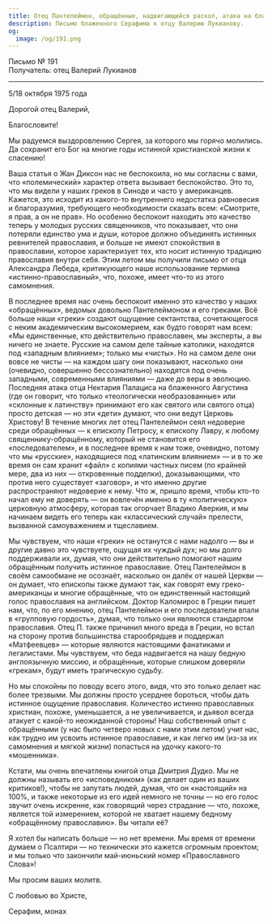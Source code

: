 ```yaml
---
title: Отец Пантелеймон, обращённые, надвигающийся раскол, атака на блаженного Августина
description: Письмо блаженного Серафима к отцу Валерию Лукианову.
og:
  image: /og/191.png
---
```


<div style={{textAlign:'right', fontFamily:'monospace'}}>Письмо № 191</div>
<div style={{textAlign:'left', fontFamily:'monospace'}}>Получатель: отец Валерий Лукианов</div>

---

5/18 октября 1975 года

Дорогой отец Валерий,

Благословите!

Мы радуемся выздоровлению Сергея, за которого мы горячо молились. Да сохранит его Бог на многие годы истинной христианской жизни к спасению!

Ваша статья о Жан Диксон нас не беспокоила, но мы согласны с вами, что «полемический» характер ответа вызывает беспокойство. Это то, что мы видели у наших греков в Синоде и часто у американцев. Кажется, это исходит из какого-то внутреннего недостатка равновесия и благоразумия, требующего необходимости сказать всем: «Смотрите, я прав, а он не прав». Но особенно беспокоит находить это качество теперь у молодых русских священников, что показывает, что они потеряли единство ума и души, которое должно объединять истинных ревнителей православия, и больше не имеют спокойствия в православии, которое характеризует тех, кто носит истинную традицию православия внутри себя. Этим летом мы получили письмо от отца Александра Лебеда, критикующего наше использование термина «истинно-православный», что, похоже, имеет что-то из этого самомнения.

В последнее время нас очень беспокоит именно это качество у наших «обращённых», ведомых довольно Пантелеймоном и его греками. Всё больше наши «греки» создают ощущение сектантства, сочетающегося с неким академическим высокомерием, как будто говорят нам всем: «Мы единственные, кто действительно православен, мы эксперты, а вы ничего не знаете. Русские на самом деле тайные католики, находятся под «западным влиянием»; только мы «чисты». Но на самом деле они вовсе не чисты — на каждом шагу они показывают, насколько они (очевидно, совершенно бессознательно) находятся под очень западными, современными влияниями — даже до веры в эволюцию. Последняя атака отца Нектария Палациса на блаженного Августина (где он говорит, что только «теологически необразованные» или «склонные к латинству» принимают его как святого или святого отца) просто детская — но эти «дети» думают, что они ведут Церковь Христову! В течение многих лет отец Пантелеймон сеял недоверие среди обращённых — к епископу Петросу, к епископу Лавру, к любому священнику-обращённому, который не становится его «последователем», и в последнее время к нам тоже, очевидно, потому что мы «русские», находящиеся под «латинским влиянием» — и в то же время он сам хранит «файл» с копиями частных писем (по крайней мере, два из них — откровенные подделки), доказывающими, что против него существует «заговор», и что именно другие распространяют недоверие к нему. Что ж, пришло время, чтобы кто-то начал ему не доверять — он вовлечён именно в ту «политическую» церковную атмосферу, которая так огорчает Владико Аверкия, и мы начинаем видеть его теперь как «классический случай» прелести, вызванной самоуважением и тщеславием.

Мы чувствуем, что наши «греки» не останутся с нами надолго — вы и другие давно это чувствуете, ощущая их чуждый дух; но мы долго поддерживали их, думая, что они действительно помогают нашим обращённым получить истинное православие. Отец Пантелеймон в своём самообмане не осознаёт, насколько он далёк от нашей Церкви — он думает, что епископы также думают так, как говорят ему греко-американцы и многие обращённые, что он единственный настоящий голос православия на английском. Доктор Каломирос в Греции пишет нам, что, по его мнению, отец Пантелеймон и его последователи впали в «групповую гордость», думая, что только они являются стандартом православия. Отец П. также причинил много вреда в Греции, но встал на сторону против большинства старообрядцев и поддержал «Матфеевцев» — которые являются настоящими фанатиками и легалистами. Мы чувствуем, что беда надвигается на нашу бедную англоязычную миссию, и обращённые, которые слишком доверяли «грекам», будут иметь трагическую судьбу.

Но мы спокойны по поводу всего этого, видя, что это только делает нас более трезвыми. Мы должны просто усерднее бороться, чтобы дать истинное ощущение православия. Количество истинно православных христиан, похоже, уменьшается, а не увеличивается, и дьявол всегда атакует с какой-то неожиданной стороны! Наш собственный опыт с обращёнными (у нас было четверо новых с нами этим летом) учит нас, как трудно им усвоить истинное православие, и как легко им (из-за их самомнения и мягкой жизни) попасться на удочку какого-то «мошенника».

Кстати, мы очень впечатлены книгой отца Дмитрия Дудко. Мы не должны называть его «исповедником» (как делает один из ваших критиков!), чтобы не запутать людей, думая, что он «настоящий» на 100%, и также некоторые из его идей немного не точны — но его голос звучит очень искренне, как говорящий через страдание — что, похоже, является той измерением, которой не хватает нашему бедному «обращённому православию». Вы читали её?

Я хотел бы написать больше — но нет времени. Мы время от времени думаем о Псалтири — но технически это кажется огромным проектом; и мы только что закончили май-июньский номер «Православного Слова»!

Мы просим ваших молитв.

С любовью во Христе,

Серафим, монах